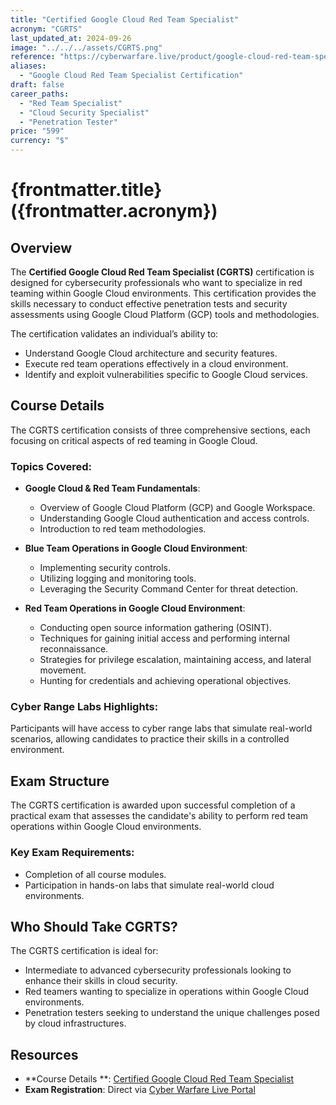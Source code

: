 ```yaml
---
title: "Certified Google Cloud Red Team Specialist"
acronym: "CGRTS"
last_updated_at: 2024-09-26
image: "../../../assets/CGRTS.png"
reference: "https://cyberwarfare.live/product/google-cloud-red-team-specialist-cgrts/"
aliases:
  - "Google Cloud Red Team Specialist Certification"
draft: false
career_paths:
  - "Red Team Specialist"
  - "Cloud Security Specialist"
  - "Penetration Tester"
price: "599"
currency: "$"
---
```


# {frontmatter.title} ({frontmatter.acronym})

## Overview

The **Certified Google Cloud Red Team Specialist (CGRTS)** certification is designed for cybersecurity professionals who
want to specialize in red teaming within Google Cloud environments. This certification provides the skills necessary to
conduct effective penetration tests and security assessments using Google Cloud Platform (GCP) tools and methodologies.

The certification validates an individual’s ability to:

- Understand Google Cloud architecture and security features.
- Execute red team operations effectively in a cloud environment.
- Identify and exploit vulnerabilities specific to Google Cloud services.

## Course Details

The CGRTS certification consists of three comprehensive sections, each focusing on critical aspects of red teaming in
Google Cloud.

### Topics Covered:

- **Google Cloud & Red Team Fundamentals**:
    - Overview of Google Cloud Platform (GCP) and Google Workspace.
    - Understanding Google Cloud authentication and access controls.
    - Introduction to red team methodologies.

- **Blue Team Operations in Google Cloud Environment**:
    - Implementing security controls.
    - Utilizing logging and monitoring tools.
    - Leveraging the Security Command Center for threat detection.

- **Red Team Operations in Google Cloud Environment**:
    - Conducting open source information gathering (OSINT).
    - Techniques for gaining initial access and performing internal reconnaissance.
    - Strategies for privilege escalation, maintaining access, and lateral movement.
    - Hunting for credentials and achieving operational objectives.

### Cyber Range Labs Highlights:

Participants will have access to cyber range labs that simulate real-world scenarios, allowing candidates to practice
their skills in a controlled environment.

## Exam Structure

The CGRTS certification is awarded upon successful completion of a practical exam that assesses the candidate's ability
to perform red team operations within Google Cloud environments.

### Key Exam Requirements:

- Completion of all course modules.
- Participation in hands-on labs that simulate real-world cloud environments.

## Who Should Take CGRTS?

The CGRTS certification is ideal for:

- Intermediate to advanced cybersecurity professionals looking to enhance their skills in cloud security.
- Red teamers wanting to specialize in operations within Google Cloud environments.
- Penetration testers seeking to understand the unique challenges posed by cloud infrastructures.

## Resources

- **Course Details
  **: [Certified Google Cloud Red Team Specialist](https://cyberwarfare.live/product/google-cloud-red-team-specialist-cgrts/)
- **Exam Registration**: Direct via [Cyber Warfare Live Portal](https://cyberwarfare.live/)